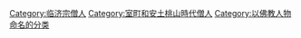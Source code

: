[[Category:临济宗僧人|Category:临济宗僧人]]
[[Category:室町和安土桃山時代僧人|Category:室町和安土桃山時代僧人]]
[[Category:以佛教人物命名的分类|Category:以佛教人物命名的分类]]